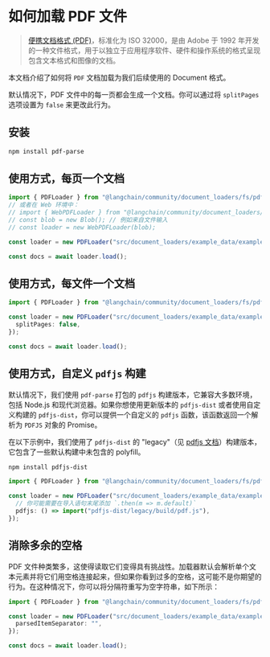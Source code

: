 # 如何加载 PDF 文件

> [便携文档格式 (PDF)](https://zh.wikipedia.org/wiki/PDF)，标准化为 ISO 32000，是由 Adobe 于 1992 年开发的一种文件格式，用于以独立于应用程序软件、硬件和操作系统的格式呈现包含文本格式和图像的文档。

本文档介绍了如何将 `PDF` 文档加载为我们后续使用的 Document 格式。

默认情况下，PDF 文件中的每一页都会生成一个文档。你可以通过将 `splitPages` 选项设置为 `false` 来更改此行为。

## 安装

```bash npm2yarn
npm install pdf-parse
```

## 使用方式，每页一个文档

```typescript
import { PDFLoader } from "@langchain/community/document_loaders/fs/pdf";
// 或者在 Web 环境中：
// import { WebPDFLoader } from "@langchain/community/document_loaders/web/pdf";
// const blob = new Blob(); // 例如来自文件输入
// const loader = new WebPDFLoader(blob);

const loader = new PDFLoader("src/document_loaders/example_data/example.pdf");

const docs = await loader.load();
```

## 使用方式，每文件一个文档

```typescript
import { PDFLoader } from "@langchain/community/document_loaders/fs/pdf";

const loader = new PDFLoader("src/document_loaders/example_data/example.pdf", {
  splitPages: false,
});

const docs = await loader.load();
```

## 使用方式，自定义 `pdfjs` 构建

默认情况下，我们使用 `pdf-parse` 打包的 `pdfjs` 构建版本，它兼容大多数环境，包括 Node.js 和现代浏览器。如果你想使用更新版本的 `pdfjs-dist` 或者使用自定义构建的 `pdfjs-dist`，你可以提供一个自定义的 `pdfjs` 函数，该函数返回一个解析为 `PDFJS` 对象的 Promise。

在以下示例中，我们使用了 `pdfjs-dist` 的 "legacy"（见 [pdfjs 文档](https://github.com/mozilla/pdf.js/wiki/Frequently-Asked-Questions#which-browsersenvironments-are-supported)）构建版本，它包含了一些默认构建中未包含的 polyfill。

```bash npm2yarn
npm install pdfjs-dist
```

```typescript
import { PDFLoader } from "@langchain/community/document_loaders/fs/pdf";

const loader = new PDFLoader("src/document_loaders/example_data/example.pdf", {
  // 你可能需要在导入语句末尾添加 `.then(m => m.default)`
  pdfjs: () => import("pdfjs-dist/legacy/build/pdf.js"),
});
```

## 消除多余的空格

PDF 文件种类繁多，这使得读取它们变得具有挑战性。加载器默认会解析单个文本元素并将它们用空格连接起来，但如果你看到过多的空格，这可能不是你期望的行为。在这种情况下，你可以将分隔符重写为空字符串，如下所示：

```typescript
import { PDFLoader } from "@langchain/community/document_loaders/fs/pdf";

const loader = new PDFLoader("src/document_loaders/example_data/example.pdf", {
  parsedItemSeparator: "",
});

const docs = await loader.load();
```